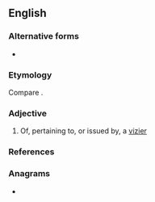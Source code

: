 ==English==

===Alternative forms===
* {{l|en|vizirial}}

===Etymology===
Compare {{etyl|fr|-}} {{m|fr|vizirial}}.

===Adjective===
{{en-adj|-}}

# Of, pertaining to, or issued by, a [[vizier]]

===References===
{{Webster 1913}}

===Anagrams===
* {{anagrams|en|a=aeiiilrvz|virialize}}
